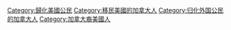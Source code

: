 [[Category:歸化美國公民|Category:歸化美國公民]]
[[Category:移民美國的加拿大人|Category:移民美國的加拿大人]]
[[Category:归化外国公民的加拿大人|Category:归化外国公民的加拿大人]]
[[Category:加拿大裔美國人|Category:加拿大裔美國人]]